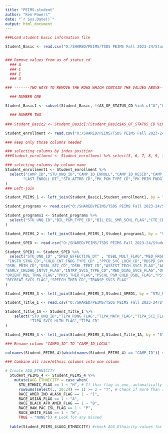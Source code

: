 ---
title: "PEIMS-student"
author: "Ken Powers"
date: "`r Sys.Date()`"
output: html_document
---

```{r Student Basic Information}
###Load student basic information file

Student_Basic <- read.csv("O:/SHARED/PEIMS/TSDS PEIMS Fall 2023-24/Student-Student Basic Information.csv")


### Remove values from as_of_status_cd
  ### A
  ### C
  ### E
  ### G

### -------TWO WAYS TO REMOVE THE ROWS WHICH CONTAIN THE VALUES ABOVE-------

  ### NUMBER ONE

Student_Basic1 <- subset(Student_Basic, !(AS_OF_STATUS_CD %in% c("A","C","E","G")))

  ### NUMBER TWO
  
### Student_Basic2 <- Student_Basic[!(Student_Basic$AS_OF_STATUS_CD %in% c("A","C","E","G")),] 

```

```{r Student Enroll (School Association)}

Student_enrollment <- read.csv("O:/SHARED/PEIMS/TSDS PEIMS Fall 2023-24/Student-Enrollment (School Association).csv")

### keep only those columns needed

### selecting columns by index position
###Student_enrollment <- Student_enrollment %>% select(5, 6, 7, 8, 9, 10, 11, 12, 13, 14, 15)

### selecting columns by column name
Student_enrollment1 <- Student_enrollment %>% 
  select("CAMP_ID","STU_UNQ_ID","CAMP_ID_ENROLL","CAMP_ID_RESID","CAMP_ID_ACCNT","GRD_LVL_CD",        
        "LAST_ENROLL_DT","STU_ATTRB_CD","PK_PGM_TYPE_CD","PK_PRIM_FNDG_SRC_CD","PK_SEC_FNDG_SRC_CD" 
)
### Left-join 

Student_PEIMS_1 <- left_join(Student_Basic1,Student_enrollment1, by = "STU_UNQ_ID")

```

```{r Student Enrollment (Programs)}
Student_programs <- read.csv("O:/SHARED/PEIMS/TSDS PEIMS Fall 2023-24/Student-Enrollment (Programs).csv")

Student_programs1 <- Student_programs %>%  
  select("STU_UNQ_ID","BIL_PGM_TYPE_CD","BIL_ESL_SMR_SCHL_FLAG","CTE_CD","ESL_PGM_TYPE_CD",   "FLXATT_PGM_TYPE_CD","GFT_TLNT_FLAG","SPED_FLAG","PREG_RLTD_SVCS_FLAG","FHSP_INSTR_FLAG","INTERV_STRATEGY_FLAG", "SECT_504_FLAG","ALT_LANG_PGM_CD","ADDTL_DAYS_PGM_FLAG","PY_BIL_ESL_SS_FLAG","DYSLEXIA_SVC_CD"      
)

Student_PEIMS_2 <- left_join(Student_PEIMS_1,Student_programs1, by = "STU_UNQ_ID")
```


```{r Student Special Education Program}

Student_SPED <- read.csv("O:/SHARED/PEIMS/TSDS PEIMS Fall 2023-24/Student-Special Education Program.csv")

Student_SPED1 <- Student_SPED %>%  
  select("STU_UNQ_ID" ,"SPED_EFFECTIVE_DT" , "DSBL_MULT_FLAG","MED_FRGL_FLAG" ,         
 "INSTR_STNG_CD","CHLD_CNT_FNDG_TYPE_CD" ,"PPCD_SVC_LOCN_CD","RDSPD_SVC_LEA_ID",    
"DSBL_PRIM_CD","DSBL_SEC_CD","DSBL_TERT_CD","ASSIST_TECH_SVCS_FLAG","AUDIOL_SVCS_FLAG","COUNSEL_SVCS_FLAG",      
"EARLY_CHLDHD_INTVT_FLAG","INTRP_SVCS_TYPE_CD","MED_DIAG_SVCS_FLAG","OCCUP_THER_FLAG",         
"ORIENT_MBL_TRNG_FLAG","PHYS_THER_FLAG","PSCHL_PGM_CHLD_DSBL_FLAG","PSYCHOL_SVCS_FLAG",     
"RECREAT_SVCS_FLAG","SPEECH_THER_CD","TRANSP_SVCS_FLAG"  
)

Student_PEIMS_3 <- left_join(Student_PEIMS_2,Student_SPED1, by = "STU_UNQ_ID")
```



```{r Student Title I Part A}

Student_Title_1 <- read.csv("O:/SHARED/PEIMS/TSDS PEIMS Fall 2023-24/Student-Title I Part A Program.csv")

Student_Title_1A <- Student_Title_1 %>% 
    select("STU_UNQ_ID","T1PA_RDNG_FLAG","T1PA_MATH_FLAG","T1PA_SCI_FLAG","T1PA_SSTD_FLAG","T1PA_SVCS_GDNC_CNSL_FLAG","T1PA_SVCS_SOC_WORK_FLAG",
           "T1PA_SVCS_HLTH_FLAG","T1PA_CD"
)

Student_PEIMS_4 <- left_join(Student_PEIMS_3,Student_Title_1A, by = "STU_UNQ_ID")

```


```{r Create Four new columns for Student_PEIMS}

### Rename column "CAMPU_ID" TO "CAMP_ID_LOCAL"

colnames(Student_PEIMS_4)[which(names(Student_PEIMS_4) == "CAMP_ID")] <- "CAMP_ID_LOCAL"

### Combine all race/ethnic columns into one column

# Create AGG_ETHNICITY
  Student_PEIMS_4 <- Student_PEIMS_4 %>% 
    mutate(AGG_ETHNICITY = case_when(
      STU_ETHNIC_FLAG == 1 ~ "H", # If this flag is one, automatically Hispanic regardless of multiple races
      rowSums(select(., 20:24) == 1) >= 2 ~ "T", # Check if more than 1 race 
      RACE_AMER_IND_ALASK_FLAG == 1 ~ "I",
      RACE_ASIAN_FLAG == 1 ~ "A",
      RACE_BLACK_AFR_AMER_FLAG == 1 ~ "B",
      RACE_HAW_PAC_ISL_FLAG == 1 ~ "P",
      RACE_WHITE_FLAG == 1 ~ "W",
      TRUE ~ "NONE")) # Look for any missed
  
  table(Student_PEIMS_4$AGG_ETHNICITY) #check AGG_Ethnicity values for errors ("None")

```



